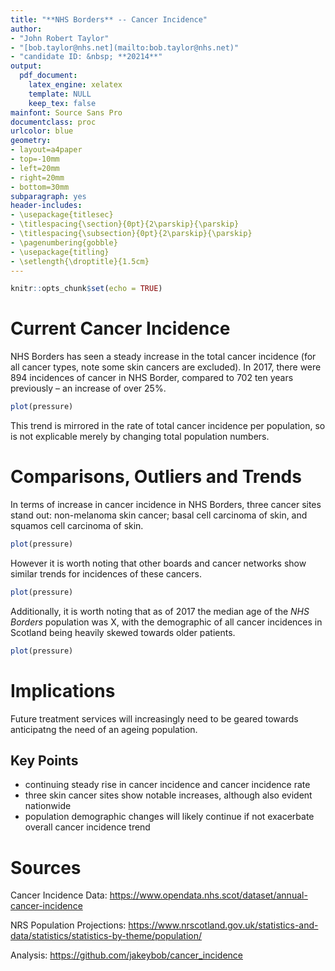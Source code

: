 ```yaml
---
title: "**NHS Borders** -- Cancer Incidence"
author: 
- "John Robert Taylor"
- "[bob.taylor@nhs.net](mailto:bob.taylor@nhs.net)"
- "candidate ID: &nbsp; **20214**"
output:
  pdf_document:
    latex_engine: xelatex
    template: NULL
    keep_tex: false
mainfont: Source Sans Pro
documentclass: proc
urlcolor: blue
geometry:
- layout=a4paper
- top=-10mm
- left=20mm
- right=20mm
- bottom=30mm
subparagraph: yes
header-includes:
- \usepackage{titlesec}
- \titlespacing{\section}{0pt}{2\parskip}{\parskip}
- \titlespacing{\subsection}{0pt}{2\parskip}{\parskip}
- \pagenumbering{gobble}
- \usepackage{titling}
- \setlength{\droptitle}{1.5cm}
---
```


```r
knitr::opts_chunk$set(echo = TRUE)
```

# Current Cancer Incidence
NHS Borders has seen a steady increase in the total cancer incidence (for all cancer types, note some skin cancers are excluded). In 2017, there were 894 incidences of cancer in NHS Border, compared to 702 ten years previously -- an increase of over 25%.

```r
plot(pressure)
```

This trend is mirrored in the rate of total cancer incidence per population, so is not explicable merely by changing total population numbers.


# Comparisons, Outliers and Trends

In terms of increase in cancer incidence in NHS Borders, three cancer sites stand out: non-melanoma skin cancer; basal cell carcinoma of skin, and squamos cell carcinoma of skin.

```r
plot(pressure)
```

However it is worth noting that other boards and cancer networks show similar trends for incidences of these cancers.

```r
plot(pressure)
```

Additionally, it is worth noting that as of 2017 the median age of the *NHS Borders* population was X, with the demographic of all cancer incidences in Scotland being heavily skewed towards older patients.

```r
plot(pressure)
```

# Implications

Future treatment services will increasingly need to be geared towards anticipatng the need of an ageing population.

## Key Points
- continuing steady rise in cancer incidence and cancer incidence rate 
- three skin cancer sites show notable increases, although also evident nationwide
- population demographic changes will likely continue if not exacerbate overall cancer incidence trend


# Sources

Cancer Incidence Data: [https://www.opendata.nhs.scot/dataset/annual-cancer-incidence](https://www.opendata.nhs.scot/dataset/annual-cancer-incidence)

NRS Population Projections: 
[https://www.nrscotland.gov.uk/statistics-and-data/statistics/statistics-by-theme/population/](https://www.nrscotland.gov.uk/statistics-and-data/statistics/statistics-by-theme/population/population-projections/sub-national-population-projections/2016-based/detailed-tables)

Analysis: [https://github.com/jakeybob/cancer_incidence](https://github.com/jakeybob/cancer_incidence)